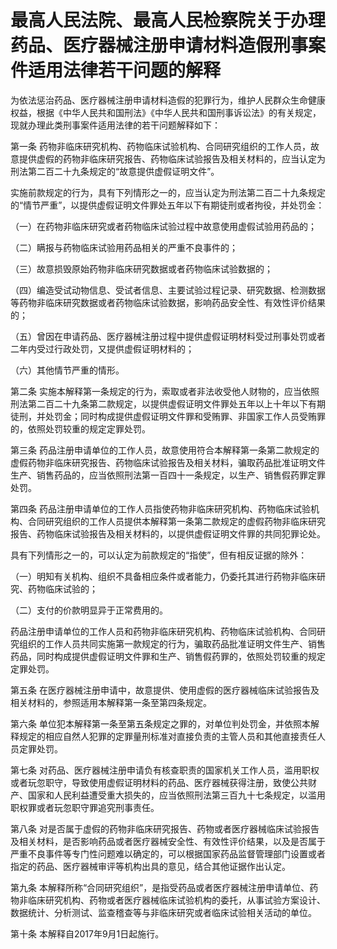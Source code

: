 # 最高人民法院、最高人民检察院关于办理药品、医疗器械注册申请材料造假刑事案件适用法律若干问题的解释

  

为依法惩治药品、医疗器械注册申请材料造假的犯罪行为，维护人民群众生命健康权益，根据《中华人民共和国刑法》《中华人民共和国刑事诉讼法》的有关规定，现就办理此类刑事案件适用法律的若干问题解释如下：

第一条 药物非临床研究机构、药物临床试验机构、合同研究组织的工作人员，故意提供虚假的药物非临床研究报告、药物临床试验报告及相关材料的，应当认定为刑法第二百二十九条规定的“故意提供虚假证明文件”。

实施前款规定的行为，具有下列情形之一的，应当认定为刑法第二百二十九条规定的“情节严重”，以提供虚假证明文件罪处五年以下有期徒刑或者拘役，并处罚金：

（一）在药物非临床研究或者药物临床试验过程中故意使用虚假试验用药品的；

（二）瞒报与药物临床试验用药品相关的严重不良事件的；

（三）故意损毁原始药物非临床研究数据或者药物临床试验数据的；

（四）编造受试动物信息、受试者信息、主要试验过程记录、研究数据、检测数据等药物非临床研究数据或者药物临床试验数据，影响药品安全性、有效性评价结果的；

（五）曾因在申请药品、医疗器械注册过程中提供虚假证明材料受过刑事处罚或者二年内受过行政处罚，又提供虚假证明材料的；

（六）其他情节严重的情形。

第二条 实施本解释第一条规定的行为，索取或者非法收受他人财物的，应当依照刑法第二百二十九条第二款规定，以提供虚假证明文件罪处五年以上十年以下有期徒刑，并处罚金；同时构成提供虚假证明文件罪和受贿罪、非国家工作人员受贿罪的，依照处罚较重的规定定罪处罚。

第三条 药品注册申请单位的工作人员，故意使用符合本解释第一条第二款规定的虚假药物非临床研究报告、药物临床试验报告及相关材料，骗取药品批准证明文件生产、销售药品的，应当依照刑法第一百四十一条规定，以生产、销售假药罪定罪处罚。

第四条 药品注册申请单位的工作人员指使药物非临床研究机构、药物临床试验机构、合同研究组织的工作人员提供本解释第一条第二款规定的虚假药物非临床研究报告、药物临床试验报告及相关材料的，以提供虚假证明文件罪的共同犯罪论处。

具有下列情形之一的，可以认定为前款规定的“指使”，但有相反证据的除外：

（一）明知有关机构、组织不具备相应条件或者能力，仍委托其进行药物非临床研究、药物临床试验的；

（二）支付的价款明显异于正常费用的。

药品注册申请单位的工作人员和药物非临床研究机构、药物临床试验机构、合同研究组织的工作人员共同实施第一款规定的行为，骗取药品批准证明文件生产、销售药品，同时构成提供虚假证明文件罪和生产、销售假药罪的，依照处罚较重的规定定罪处罚。

第五条 在医疗器械注册申请中，故意提供、使用虚假的医疗器械临床试验报告及相关材料的，参照适用本解释第一条至第四条规定。

第六条 单位犯本解释第一条至第五条规定之罪的，对单位判处罚金，并依照本解释规定的相应自然人犯罪的定罪量刑标准对直接负责的主管人员和其他直接责任人员定罪处罚。

第七条 对药品、医疗器械注册申请负有核查职责的国家机关工作人员，滥用职权或者玩忽职守，导致使用虚假证明材料的药品、医疗器械获得注册，致使公共财产、国家和人民利益遭受重大损失的，应当依照刑法第三百九十七条规定，以滥用职权罪或者玩忽职守罪追究刑事责任。

第八条 对是否属于虚假的药物非临床研究报告、药物或者医疗器械临床试验报告及相关材料，是否影响药品或者医疗器械安全性、有效性评价结果，以及是否属于严重不良事件等专门性问题难以确定的，可以根据国家药品监督管理部门设置或者指定的药品、医疗器械审评等机构出具的意见，结合其他证据作出认定。

第九条 本解释所称“合同研究组织”，是指受药品或者医疗器械注册申请单位、药物非临床研究机构、药物或者医疗器械临床试验机构的委托，从事试验方案设计、数据统计、分析测试、监查稽查等与非临床研究或者临床试验相关活动的单位。

第十条 本解释自2017年9月1日起施行。